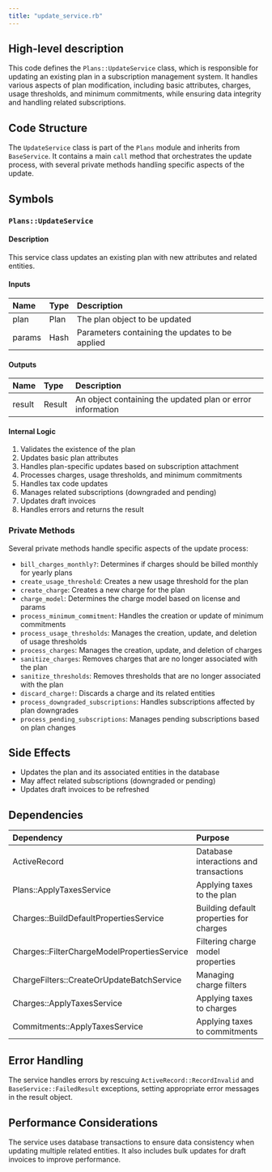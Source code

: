 ```yaml
---
title: "update_service.rb"
---
```


## High-level description
This code defines the `Plans::UpdateService` class, which is responsible for updating an existing plan in a subscription management system. It handles various aspects of plan modification, including basic attributes, charges, usage thresholds, and minimum commitments, while ensuring data integrity and handling related subscriptions.

## Code Structure
The `UpdateService` class is part of the `Plans` module and inherits from `BaseService`. It contains a main `call` method that orchestrates the update process, with several private methods handling specific aspects of the update.

## Symbols

### `Plans::UpdateService`
#### Description
This service class updates an existing plan with new attributes and related entities.

#### Inputs
| Name | Type | Description |
|:-----|:-----|:------------|
| plan | Plan | The plan object to be updated |
| params | Hash | Parameters containing the updates to be applied |

#### Outputs
| Name | Type | Description |
|:-----|:-----|:------------|
| result | Result | An object containing the updated plan or error information |

#### Internal Logic
1. Validates the existence of the plan
2. Updates basic plan attributes
3. Handles plan-specific updates based on subscription attachment
4. Processes charges, usage thresholds, and minimum commitments
5. Handles tax code updates
6. Manages related subscriptions (downgraded and pending)
7. Updates draft invoices
8. Handles errors and returns the result

### Private Methods
Several private methods handle specific aspects of the update process:

- `bill_charges_monthly?`: Determines if charges should be billed monthly for yearly plans
- `create_usage_threshold`: Creates a new usage threshold for the plan
- `create_charge`: Creates a new charge for the plan
- `charge_model`: Determines the charge model based on license and params
- `process_minimum_commitment`: Handles the creation or update of minimum commitments
- `process_usage_thresholds`: Manages the creation, update, and deletion of usage thresholds
- `process_charges`: Manages the creation, update, and deletion of charges
- `sanitize_charges`: Removes charges that are no longer associated with the plan
- `sanitize_thresholds`: Removes thresholds that are no longer associated with the plan
- `discard_charge!`: Discards a charge and its related entities
- `process_downgraded_subscriptions`: Handles subscriptions affected by plan downgrades
- `process_pending_subscriptions`: Manages pending subscriptions based on plan changes

## Side Effects
- Updates the plan and its associated entities in the database
- May affect related subscriptions (downgraded or pending)
- Updates draft invoices to be refreshed

## Dependencies
| Dependency | Purpose |
|:-----------|:--------|
| ActiveRecord | Database interactions and transactions |
| Plans::ApplyTaxesService | Applying taxes to the plan |
| Charges::BuildDefaultPropertiesService | Building default properties for charges |
| Charges::FilterChargeModelPropertiesService | Filtering charge model properties |
| ChargeFilters::CreateOrUpdateBatchService | Managing charge filters |
| Charges::ApplyTaxesService | Applying taxes to charges |
| Commitments::ApplyTaxesService | Applying taxes to commitments |

## Error Handling
The service handles errors by rescuing `ActiveRecord::RecordInvalid` and `BaseService::FailedResult` exceptions, setting appropriate error messages in the result object.

## Performance Considerations
The service uses database transactions to ensure data consistency when updating multiple related entities. It also includes bulk updates for draft invoices to improve performance.